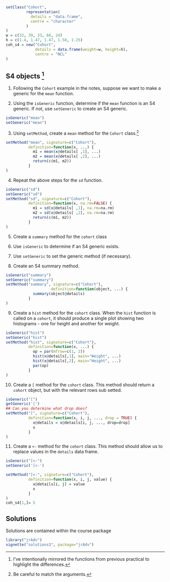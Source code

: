 ```r
setClass("Cohort",
         representation(
           details = "data.frame",
           centre = "character"
         )
)
w = c(32, 39, 33, 66, 24)
h = c(1.4, 1.47, 1.47, 1.58, 1.25)
coh_s4 = new("Cohort",
             details = data.frame(weight=w, height=h),
             centre = "NCL"
)

```
## S4 objects ^[I've intentionally mirrored the functions from previous practical to highlight the differences.]

1. Following the `Cohort` example in the notes, suppose we want to make a generic for the `mean` function. 

2. Using the `isGeneric` function, determine if the `mean` function is an S4 generic. If not, use `setGeneric` to create an S4 generic.
```r
isGeneric("mean")
setGeneric("mean")
```
3. Using `setMethod`, create a `mean` method for the `Cohort` class.^[Be careful to match the arguments.]
```r
setMethod("mean", signature=c("Cohort"), 
          definition=function(x, ...) {
            m1 = mean(x@details[ ,1], ...)
            m2 = mean(x@details[ ,2], ...)
            return(c(m1, m2))
          }
)
```

4. Repeat the above steps for the `sd` function.
```r
isGeneric("sd")
setGeneric("sd")
setMethod("sd", signature=c("Cohort"), 
          definition=function(x, na.rm=FALSE) {
            m1 = sd(x@details[ ,1], na.rm=na.rm)
            m2 = sd(x@details[ ,2], na.rm=na.rm)
            return(c(m1, m2))
          }
)
```
5. Create a `summary` method for the `cohort` class

6. Use `isGeneric` to determine if an S4 generic exists.
7. Use `setGeneric` to set the generic method (if necessary).
8. Create an S4 summary method.

```r
isGeneric("summary")
setGeneric("summary")
setMethod("summary", signature=c("Cohort"), 
                    definition=function(object, ...) {
            summary(object@details)
          }
)
```

9. Create a `hist` method for the `cohort` class. When the `hist` function is called on a `cohort`, it should produce a single plot showing two histograms - one for height and another for weight.
```r
isGeneric("hist")
setGeneric("hist")
setMethod("hist", signature=c("Cohort"), 
          definition=function(x, ...) {
            op = par(mfrow=c(1, 2))
            hist(x@details[,1], main="Weight", ...)
            hist(x@details[,2], main="Height", ...)
            par(op)
          }
)
```

10. Create a `[` method for the `cohort` class. This method should return a `cohort` object, but with the relevant rows sub setted.
```r
isGeneric("[")
getGeneric('[')
## Can you determine what drop does?
setMethod("[", signature=c("Cohort"), 
          definition=function(x, i, j, ..., drop = TRUE) {
            x@details = x@details[i, j, ..., drop=drop]
            x
          }
)
```

11. Create a `<-` method for the `cohort` class. This method should allow us to replace values in the `details` data frame.

```r
isGeneric("[<-")
setGeneric('[<-')

setMethod("[<-", signature=c("Cohort"), 
          definition=function(x, i, j, value) {
            x@details[i, j] = value
            x
          }
)
coh_s4[1,]= 5
```


## Solutions

Solutions are contained within the course package
```r
library("jrAdv")
vignette("solutions3", package="jrAdv")
```
